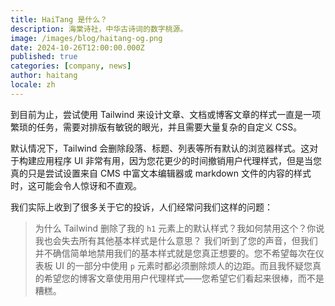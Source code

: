 ```yaml
---
title: HaiTang 是什么？
description: 海棠诗社，中华古诗词的数字桃源。
image: /images/blog/haitang-og.png
date: 2024-10-26T12:00:00.000Z
published: true
categories: [company, news]
author: haitang
locale: zh
---
```


到目前为止，尝试使用 Tailwind 来设计文章、文档或博客文章的样式一直是一项繁琐的任务，需要对排版有敏锐的眼光，并且需要大量复杂的自定义 CSS。

默认情况下，Tailwind 会删除段落、标题、列表等所有默认的浏览器样式。这对于构建应用程序 UI 非常有用，因为您花更少的时间撤销用户代理样式，但是当您真的只是尝试设置来自 CMS 中富文本编辑器或 markdown 文件的内容的样式时，这可能会令人惊讶和不直观。

我们实际上收到了很多关于它的投诉，人们经常问我们这样的问题：

> 为什么 Tailwind 删除了我的 `h1` 元素上的默认样式？我如何禁用这个？你说我也会失去所有其他基本样式是什么意思？
> 我们听到了您的声音，但我们并不确信简单地禁用我们的基本样式就是您真正想要的。您不希望每次在仪表板 UI 的一部分中使用 `p` 元素时都必须删除烦人的边距。而且我怀疑您真的希望您的博客文章使用用户代理样式——您希望它们看起来很棒，而不是糟糕。 